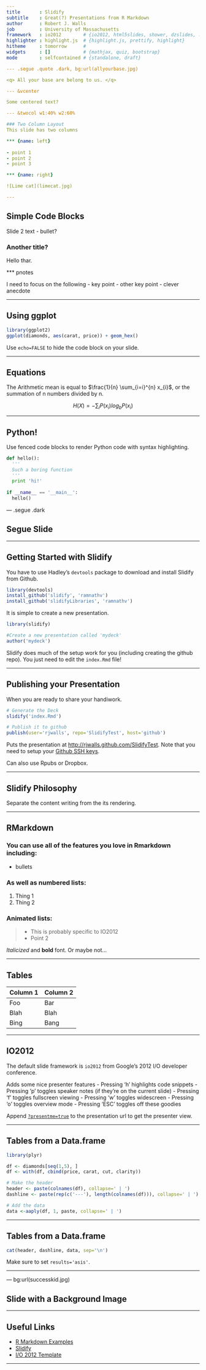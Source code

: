 ```yaml
---
title       : Slidify 
subtitle    : Great(?) Presentations from R Markdown
author      : Robert J. Walls
job         : University of Massachusetts
framework   : io2012        # {io2012, html5slides, shower, dzslides, ...}
highlighter : highlight.js  # {highlight.js, prettify, highlight}
hitheme     : tomorrow      # 
widgets     : []            # {mathjax, quiz, bootstrap}
mode        : selfcontained # {standalone, draft}

--- .segue .quote .dark, bg:url(allyourbase.jpg)

<q> All your base are belong to us. </q>

--- &vcenter

Some centered text?

--- &twocol w1:40% w2:60%

### Two Column Layout   
This slide has two columns

*** {name: left}
    
- point 1
- point 2
- point 3

*** {name: right}

![Lime cat](limecat.jpg)

---
```


## Simple Code Blocks

Slide 2 text
 - bullet?
 
### Another title?

Hello thar.



*** pnotes

I need to focus on the following
 - key point
 - other key point
 - clever anecdote
 



---


## Using ggplot

```r
library(ggplot2)
ggplot(diamonds, aes(carat, price)) + geom_hex()

```

Use `echo=FALSE` to hide the code block on your slide.

---

## Equations
The Arithmetic mean is equal to $\frac{1}{n} \sum_{i=i}^{n} x_{i}$, or the summation
of n numbers divided by n.

$$ H(X)=-\sum_{i}{P(x_i) log_b P(x_i)} $$

---

## Python!

Use fenced code blocks to render Python code with syntax highlighting.

```python
def hello():
  '''
  Such a boring function
  '''
  print 'hi!'
  
if __name__ == '__main__':
  hello()
```

--- .segue .dark

## Segue Slide

---

## Getting Started with Slidify

You have to use Hadley's `devtools` package to download and install Slidify from Github.

```r
library(devtools)
install_github('slidify', 'ramnathv')
install_github('slidifyLibraries', 'ramnathv')
```

It is simple to create a new presentation.

```r
library(slidify)

#Create a new presentation called 'mydeck'
author('mydeck')
```

Slidify does much of the setup work for you (including creating the github repo). 
You just need to edit the `index.Rmd` file!

---

## Publishing your Presentation

When you are ready to share your handiwork.

```r
# Generate the Deck
slidify('index.Rmd')

# Publish it to github
publish(user='rjwalls', repo='SlidifyTest', host='github')
```

Puts the presentation at <http://rjwalls.github.com/SlidifyTest>. Note that you need to setup your [Github SSH keys](https://help.github.com/articles/generating-ssh-keys).  

Can also use Rpubs or Dropbox.

---

## Slidify Philosophy

Separate the content writing from the its rendering.

---

## RMarkdown

### You can use all of the features you love in Rmarkdown including:
 - bullets

### As well as numbered lists:
 1. Thing 1
 2. Thing 2
 
### Animated lists:
> - This is probably specific to IO2012
> - Point 2
 
*Italicized* and **bold** font. Or maybe not...

---

## Tables

Column 1  | Column 2
----------|---------
Foo       | Bar
Blah      | Blah
Bing      | Bang


---

## IO2012 

The default slide framework is `io2012` from Google's 2012 I/O developer conference.

Adds some nice presenter features
 - Pressing 'h' highlights code snippets
 - Pressing 'p' toggles speaker notes (if they're on the current slide)
 - Pressing 'f' toggles fullscreen viewing
 - Pressing 'w' toggles widescreen
 - Pressing 'o' toggles overview mode
 - Pressing 'ESC' toggles off these goodies
 
Append [`?presentme=true`](http://rjwalls.github.io/SlidifyTest/) to the presentation url to get the presenter view.

---

## Tables from a Data.frame

```r
library(plyr)

df <- diamonds[seq(1,5), ]
df <- with(df, cbind(price, carat, cut, clarity))

# Make the header
header <- paste(colnames(df), collapse=' | ')
dashline <- paste(rep(c('---'), length(colnames(df))), collapse=' | ')

# Add the data
data <-aaply(df, 1, paste, collapse=' | ')
```

---

## Tables from a Data.frame

```r
cat(header, dashline, data, sep='\n')
```

Make sure to set `results='asis'`.

---

--- bg:url(successkid.jpg)

## Slide with a Background Image 

---


## Useful Links
 - [R Markdown Examples](https://gist.github.com/jeromyanglim/2716336)
 - [Slidify](http://slidify.org/)
 - [I/O 2012 Template](https://code.google.com/p/io-2012-slides/)

---


